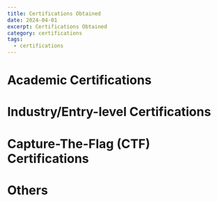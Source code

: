 ```yaml
---
title: Certifications Obtained
date: 2024-04-01
excerpt: Certifications Obtained
category: certifications
tags:
  - certifications
---
```



# Academic Certifications

<PdfCard
  title="ITE Director's List (Oct 2024 - Mar 2025)"
  url="/assets/posts/2025/certifications/ite_director_list_oct_2024_to_mar_2025.pdf"
/>

<PdfCard
  title="ITE Director's List (Apr - Sep 2024)"
  url="/assets/posts/2025/certifications/ite_director_list_apr_to_sep_2024.pdf"
/>

# Industry/Entry-level Certifications

<PdfCard
  title="INE Junior Penetration Tester (1 July 2025)"
  url="/assets/posts/2025/certifications/ine_junior_penetration_tester_1_july_2025.pdf"
/>

<PdfCard
  title="Google Cybersecurity (19 Jan 2025)"
  url="/assets/posts/2025/certifications/google_cybersecurity_19_jan_2025.pdf"
/>

# Capture-The-Flag (CTF) Certifications

<PdfCard
  title="SNYK Fetch-The-Flag (27 Feb 2025)"
  url="/assets/posts/2025/certifications/snyk_fetch_the_flag_27_feb_2025.png"
/>

<PdfCard
  title="CyberLeague CTF Season 2 Major Certificate (11 - 12 Jan 2025)"
  url="/assets/posts/2025/certifications/cyberleague_ctf_season_2_major_(11_to_12_Jan_2025).pdf"
/>

<PdfCard
  title="Cisco NetAcad & FSA (Inter ITE) CTF Certificate (15 Nov 2024)"
  url="/assets/posts/2025/certifications/cisco_netacad_&_future_skills_alliance_(15_Nov_2024).pdf"
/>

<PdfCard
  title="DSTA CDDC Brainhack (DIS Sentinel Programme) CTF Certificate (13 Jun 2024)"
  url="/assets/posts/2025/certifications/dsta_cddc_brainhack_(dis_sentinel_programme)_(13_jun_2024).pdf"
/>

# Others

<PdfCard
  title="Advent of Cyber 2024 (25 Dec 2024)"
  url="/assets/posts/2025/certifications/advent_of_cyber_2024_(25_dec_2024).pdf"
/>

<PdfCard
  title="Advanced Youth Cyber Exploration Programme (A.YCEP) Certificate (16 - 19 Dec 2024)"
  url="/assets/posts/2025/certifications/advanced_youth_cyber_exploration_programme_(A.YCEP)_(16_to_19_dec_2024).pdf"
/>
